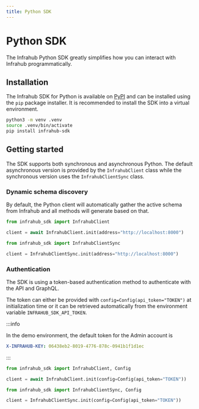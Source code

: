 ```yaml
---
title: Python SDK
---
```


# Python SDK

The Infrahub Python SDK greatly simplifies how you can interact with Infrahub programmatically.

## Installation

The Infrahub SDK for Python is available on [PyPI](https://pypi.org/project/infrahub-sdk/) and can be installed using the `pip` package installer. It is recommended to install the SDK into a virtual environment.

```bash
python3 -m venv .venv
source .venv/bin/activate
pip install infrahub-sdk
```

## Getting started

The SDK supports both synchronous and asynchronous Python. The default asynchronous version is provided by the `InfrahubClient` class while the synchronous version uses the `InfrahubClientSync` class.

### Dynamic schema discovery

By default, the Python client will automatically gather the active schema from Infrahub and all methods will generate based on that.

<Tabs>
  <TabItem value="Async" default>

  ```python
  from infrahub_sdk import InfrahubClient

  client = await InfrahubClient.init(address="http://localhost:8000")
  ```

  </TabItem>
  <TabItem value="Sync">

  ```python
  from infrahub_sdk import InfrahubClientSync

  client = InfrahubClientSync.init(address="http://localhost:8000")
  ```

  </TabItem>
</Tabs>

### Authentication

The SDK is using a token-based authentication method to authenticate with the API and GraphQL.

The token can either be provided with `config=Config(api_token="TOKEN")` at initialization time or it can be retrieved automatically from the environment variable `INFRAHUB_SDK_API_TOKEN`.

:::info

In the demo environment, the default token for the Admin account is

```yaml
X-INFRAHUB-KEY: 06438eb2-8019-4776-878c-0941b1f1d1ec
```

:::

<Tabs>
  <TabItem value="Async" default>

  ```python
  from infrahub_sdk import InfrahubClient, Config

  client = await InfrahubClient.init(config=Config(api_token="TOKEN"))
  ```

  </TabItem>
  <TabItem value="Sync">

  ```python
  from infrahub_sdk import InfrahubClientSync, Config

  client = InfrahubClientSync.init(config=Config(api_token="TOKEN"))
  ```

  </TabItem>
</Tabs>
